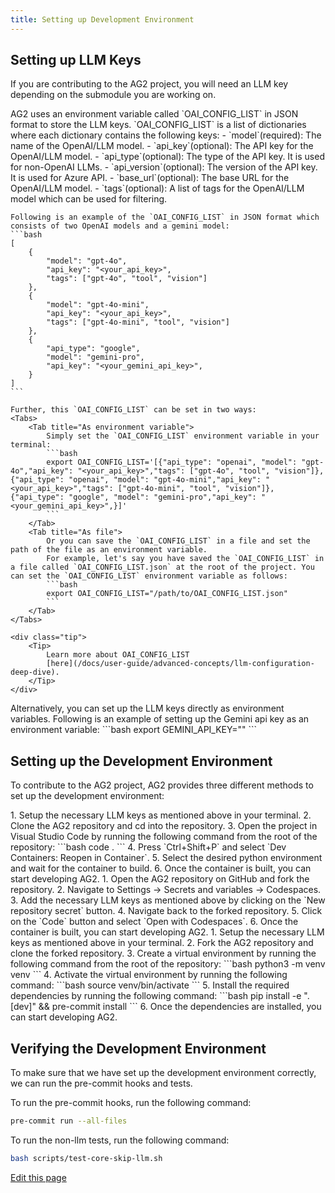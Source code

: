 ```yaml
---
title: Setting up Development Environment
---
```


## Setting up LLM Keys

If you are contributing to the AG2 project, you will need an LLM key depending on the submodule you are working on.

<Tabs>
  <Tab title="Using OAI_CONFIG_LIST">
    AG2 uses an environment variable called `OAI_CONFIG_LIST` in JSON format to store the LLM keys. `OAI_CONFIG_LIST` is a list of dictionaries where each dictionary contains the following keys:
        - `model`(required): The name of the OpenAI/LLM model.
        - `api_key`(optional): The API key for the OpenAI/LLM model.
        - `api_type`(optional): The type of the API key. It is used for non-OpenAI LLMs.
        - `api_version`(optional): The version of the API key. It is used for Azure API.
        - `base_url`(optional): The base URL for the OpenAI/LLM model.
        - `tags`(optional): A list of tags for the OpenAI/LLM model which can be used for filtering.

    Following is an example of the `OAI_CONFIG_LIST` in JSON format which consists of two OpenAI models and a gemini model:
    ```bash
    [
        {
            "model": "gpt-4o",
            "api_key": "<your_api_key>",
            "tags": ["gpt-4o", "tool", "vision"]
        },
        {
            "model": "gpt-4o-mini",
            "api_key": "<your_api_key>",
            "tags": ["gpt-4o-mini", "tool", "vision"]
        },
        {
            "api_type": "google",
            "model": "gemini-pro",
            "api_key": "<your_gemini_api_key>",
        }
    ]
    ```

    Further, this `OAI_CONFIG_LIST` can be set in two ways:
    <Tabs>
        <Tab title="As environment variable">
            Simply set the `OAI_CONFIG_LIST` environment variable in your terminal:
            ```bash
            export OAI_CONFIG_LIST='[{"api_type": "openai", "model": "gpt-4o","api_key": "<your_api_key>","tags": ["gpt-4o", "tool", "vision"]},{"api_type": "openai", "model": "gpt-4o-mini","api_key": "<your_api_key>","tags": ["gpt-4o-mini", "tool", "vision"]},{"api_type": "google", "model": "gemini-pro","api_key": "<your_gemini_api_key>",}]'
            ```
        </Tab>
        <Tab title="As file">
            Or you can save the `OAI_CONFIG_LIST` in a file and set the path of the file as an environment variable.
            For example, let's say you have saved the `OAI_CONFIG_LIST` in a file called `OAI_CONFIG_LIST.json` at the root of the project. You can set the `OAI_CONFIG_LIST` environment variable as follows:
            ```bash
            export OAI_CONFIG_LIST="/path/to/OAI_CONFIG_LIST.json"
            ```
        </Tab>
    </Tabs>

    <div class="tip">
        <Tip>
            Learn more about OAI_CONFIG_LIST
            [here](/docs/user-guide/advanced-concepts/llm-configuration-deep-dive).
        </Tip>
    </div>
  </Tab>
  <Tab title="Using LLM keys directly">
    Alternatively, you can set up the LLM keys directly as environment variables. Following is an example of setting up the Gemini api key as an environment variable:
    ```bash
    export GEMINI_API_KEY="<your_api_key>"
    ```
  </Tab>
</Tabs>


## Setting up the Development Environment

To contribute to the AG2 project, AG2 provides three different methods to set up the development environment:

<Tabs>
  <Tab title="Dev Containers">
    1. Setup the necessary LLM keys as mentioned above in your terminal.
    2. Clone the AG2 repository and cd into the repository.
    3. Open the project in Visual Studio Code by running the following command from the root of the repository:
        ```bash
        code .
        ```
    4. Press `Ctrl+Shift+P` and select `Dev Containers: Reopen in Container`.
    5. Select the desired python environment and wait for the container to build.
    6. Once the container is built, you can start developing AG2.
  </Tab>
  <Tab title="Codespaces">
    1. Open the AG2 repository on GitHub and fork the repository.
    2. Navigate to Settings -> Secrets and variables -> Codespaces.
    3. Add the necessary LLM keys as mentioned above by clicking on the `New repository secret` button.
    4. Navigate back to the forked repository.
    5. Click on the `Code` button and select `Open with Codespaces`.
    6. Once the container is built, you can start developing AG2.
  </Tab>
  <Tab title="Virtual Environment">
    1. Setup the necessary LLM keys as mentioned above in your terminal.
    2. Fork the AG2 repository and clone the forked repository.
    3. Create a virtual environment by running the following command from the root of the repository:
        ```bash
        python3 -m venv venv
        ```
    4. Activate the virtual environment by running the following command:
        ```bash
        source venv/bin/activate
        ```
    5. Install the required dependencies by running the following command:
        ```bash
        pip install -e ".[dev]" && pre-commit install
        ```
    6. Once the dependencies are installed, you can start developing AG2.
  </Tab>
</Tabs>


## Verifying the Development Environment

To make sure that we have set up the development environment correctly, we can run the pre-commit hooks and tests.

To run the pre-commit hooks, run the following command:

```bash
pre-commit run --all-files
```

To run the non-llm tests, run the following command:

```bash
bash scripts/test-core-skip-llm.sh
```

<div className="edit-url-container">
    <a className="edit-url" href="https://github.com/ag2ai/ag2/edit/main/website/docs/contributor-guide/setup-development-environment.mdx" target='_blank'><Icon icon="pen" iconType="solid" size="13px"/> Edit this page</a>
</div>
